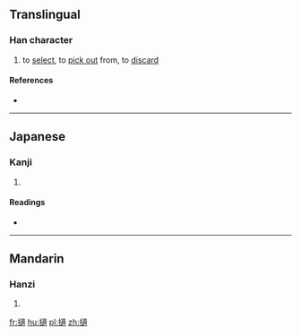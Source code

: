 ==Translingual==

===Han character===
{{Han char|rn=64|rad=手|as=15|sn=18|four=5003<sub>2</sub>|canj=手卜卜月 (QYYB)|ids=⿰[[扌]][[適]]}}

# to [[select]], to [[pick out]] from, to [[discard]]

====References====
* {{Han ref|kx=0461.300|dkj=12922|dj=0811.020|hdz=31975.080|uh=64FF|ud=25855|bh=EFD1|bd=61393}}

----

==Japanese==

===Kanji===
{{ja-kanji|grade=|rs=手15}}

# {{defn|lang=ja|sort=手15}}

====Readings====
* {{ja-readings|on=[[てき]] (teki), [[じゃく]] (jaku), [[ちゃく]] (chaku)|kun=[[かく]] (kaku)}}

----

==Mandarin==

===Hanzi===
{{cmn-hanzi|pin=[[tì]] ([[ti4]]), [[zhí]] ([[zhi2]]), [[zhì]] ([[zhi4]])|wg=t'i<sup>4</sup>, chih<sup>2</sup>, chih<sup>4</sup>}}

# {{defn|lang=cmn|sort=手15}}

[[fr:擿]]
[[hu:擿]]
[[pl:擿]]
[[zh:擿]]